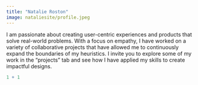 ```yaml
---
title: "Natalie Roston"
image: nataliesite/profile.jpeg
---
```


I am passionate about creating user-centric experiences and products that solve real-world problems. With a focus on empathy, I have worked on a variety of collaborative projects that have allowed me to continuously expand the boundaries of my heuristics. I invite you to explore some of my work in the "projects" tab and see how I have applied my skills to create impactful designs.

```r
1 + 1
```
